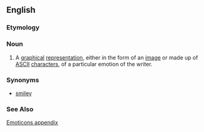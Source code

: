 {{wikipedia}}
==English==
===Etymology===
{{blend|emotion|icon}}

===Noun===
{{en-noun-reg}} 
# A [[graphical]] [[representation]], either in the form of an [[image]] or made up of [[ASCII]] [[character]]s, of a particular emotion of the writer.

===Synonyms===
*[[smiley]]

===See Also===
[[Wiktionary Appendix:Emoticons|Emoticons appendix]]